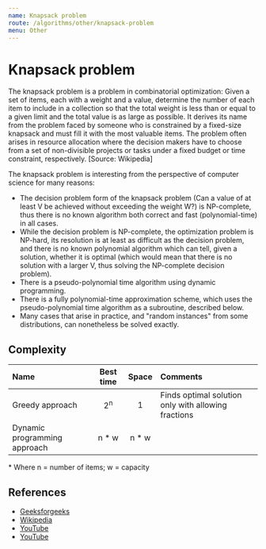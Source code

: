 ```yaml
---
name: Knapsack problem
route: /algorithms/other/knapsack-problem
menu: Other
---
```


# Knapsack problem

The knapsack problem is a problem in combinatorial optimization: Given a set of items,
each with a weight and a value, determine the number of each item to include in a
collection so that the total weight is less than or equal to a given limit and the total
value is as large as possible. It derives its name from the problem faced by someone who
is constrained by a fixed-size knapsack and must fill it with the most valuable items. The
problem often arises in resource allocation where the decision makers have to choose from
a set of non-divisible projects or tasks under a fixed budget or time constraint,
respectively. [Source: Wikipedia]

The knapsack problem is interesting from the perspective of computer science for many
reasons:

- The decision problem form of the knapsack problem (Can a value of at least V be achieved
  without exceeding the weight W?) is NP-complete, thus there is no known algorithm both
  correct and fast (polynomial-time) in all cases.
- While the decision problem is NP-complete, the optimization problem is NP-hard, its
  resolution is at least as difficult as the decision problem, and there is no known
  polynomial algorithm which can tell, given a solution, whether it is optimal (which
  would mean that there is no solution with a larger V, thus solving the NP-complete
  decision problem).
- There is a pseudo-polynomial time algorithm using dynamic programming.
- There is a fully polynomial-time approximation scheme, which uses the pseudo-polynomial
  time algorithm as a subroutine, described below.
- Many cases that arise in practice, and "random instances" from some distributions, can
  nonetheless be solved exactly.

## Complexity

| Name                         |   Best time   | Space  | Comments                                            |
| :--------------------------- | :-----------: | :----: | :-------------------------------------------------- |
| Greedy approach              | 2<sup>n</sup> |   1    | Finds optimal solution only with allowing fractions |
| Dynamic programming approach |    n \* w     | n \* w |                                                     |

\* Where n = number of items; w = capacity

## References

- [Geeksforgeeks](https://www.geeksforgeeks.org/0-1-knapsack-problem-dp-10/)
- [Wikipedia](https://en.wikipedia.org/wiki/Knapsack_problem)
- [YouTube](https://www.youtube.com/watch?v=oTTzNMHM05I&ab_channel=AbdulBari)
- [YouTube](https://www.youtube.com/watch?v=nLmhmB6NzcM&ab_channel=AbdulBari)
